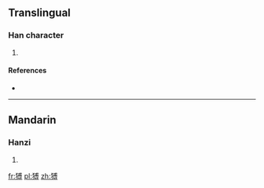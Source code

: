 ==Translingual==

===Han character===
{{Han char|rn=94|rad=犬|as=10|sn=13|four=43246|canj=KHIBI}}

# {{defn|Han|sort=犬10}}

====References====
* {{Han ref|kx=0716.130|dkj=20578|dj=1128.050|hdz=21362.060|uh=733C|ud=29500|bh=DEAA|bd=57002}}

----

==Mandarin==

===Hanzi===
{{cmn-hanzi|pin=[[bó]] ([[bo2]])|wg=po<sup>2</sup>}}

# {{defn|lang=cmn|sort=犬10}}

[[fr:猼]]
[[pl:猼]]
[[zh:猼]]